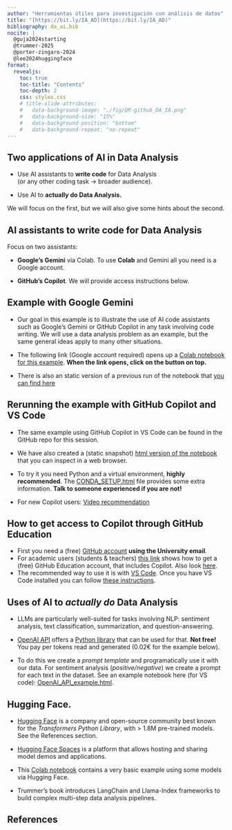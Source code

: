 ```yaml
---
author: "Herramientas útiles para investigación con análisis de datos"
title: "[https://bit.ly/IA_AD](https://bit.ly/IA_AD)"
bibliography: da_ai.bib
nocite: |
  @guja2024starting
  @trummer-2025
  @porter-zingaro-2024
  @lee2024huggingface
format: 
  revealjs:
    toc: true
    toc-title: "Contents"
    toc-depth: 2
    css: styles.css
    # title-slide-attributes:
    #   data-background-image: "./fig/QR-github_DA_IA.png"
    #   data-background-size: "15%"
    #   data-background-position: "bottom"
    #   data-background-repeat: "no-repeat"
---
```


## Two applications of AI in Data Analysis

+ Use AI assistants to **write code** for Data Analysis  
(or any other coding task $\to$ broader audience).

+ Use AI to **actually do Data Analysis.**

We will focus on the first, but we will also give some hints about the second.


## AI assistants to write code for Data Analysis

Focus on two assistants:

+ **Google's Gemini** via Colab. To use **Colab** and Gemini all you need is a Google account.   

+ **GitHub's Copilot**. We will provide access instructions below. 

## Example with Google Gemini

+ Our goal in this example is to illustrate the use of AI code assistants such as Google's Gemini or GitHub Copilot in any task involving code writing. We will use a data analysis problem as an example, but the same general ideas apply to many other situations.

+ The following link (Google account required) opens up a [Colab notebook for this example](https://drive.google.com/file/d/1ZOO9aHIWUMSmeZbf_G8bj2-2LixYzhcE/view?usp=sharing). **When the link opens, click on the button on top.** 

+ There is also an static version of a previous run of the notebook that [you can find here](https://fsansegundo.github.io/Herramientas_IA_analisis_datos/EDA_with_gemini_V1.html)

## Rerunning the example with GitHub Copilot and VS Code

+ The same example using GitHub Copilot in VS Code can be found in the GitHub repo for this session.

+ We have also created a (static snapshot) [html version of the notebook](EDA_with_copilot.html) that you can inspect in a web browser.

+ To try it you need Python and  a virtual environment, **highly recommended**. The [CONDA_SETUP.html](CONDA_SETUP.html) file provides some extra information. **Talk to someone experienced if you are not!**

+ For new Copilot users: [Video recommendation](https://youtu.be/2q0BoioYSxQ) 

## How to get access to Copilot through GitHub Education

+ First you need a (free) [GitHub account](https://github.com/signup) **using the University email**.
+ For academic users (students & teachers) [this link]( https://docs.github.com/en/education/about-github-education/github-education-for-teachers/apply-to-github-education-as-a-teacher) shows how to get a (free) GitHub Education account, that includes Copilot. Also look [here](https://docs.github.com/en/copilot/how-tos/manage-your-account/getting-free-access-to-copilot-pro-as-a-student-teacher-or-maintainer).
+ The recommended way to use it is with [VS Code](https://code.visualstudio.com). Once you have VS Code installed you can follow [these instructions](https://code.visualstudio.com/docs/copilot/setup#_set-up-copilot-in-vs-code). 

## Uses of AI to *actually do* Data Analysis

+ LLMs are particularly well-suited for tasks involving NLP: sentiment analysis, text classification, summarization, and question-answering.

+ [OpenAI API](https://platform.openai.com/docs/api-reference/introduction) offers a [Python library](https://platform.openai.com/docs/libraries/python-library?language=python) that can be used for that. **Not free!** You pay per tokens read and generated (0.02€ for the example below).

+ To do this we create a *prompt template* and programatically use it with our data. For sentiment analysis (*positive/negative*) we create a prompt for each text in the dataset. See an example notebook here (for VS code): [OpenAI_API_example.html](OpenAI_API_example.html).


## Hugging Face.

+ [Hugging Face](https://huggingface.co) is a company and open-source community best known for the *Transformers Python Library*, with > 1.8M pre-trained models. See the References section.

+ [Hugging Face Spaces](https://huggingface.co/spaces) is a platform that allows hosting and sharing model demos and applications.

+ This [Colab notebook](https://colab.research.google.com/github/fsansegundo/Herramientas_IA_analisis_datos/blob/main/HuggingFace_Example.ipynb) contains a very basic example using some models via Hugging Face.

+ Trummer's book introduces LangChain and Llama-Index frameworks to build complex multi-step data analysis pipelines.


## References



